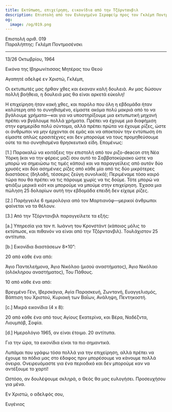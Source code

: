 ```yaml
---
title: Εκτύπωση, επιχείρηση, εικονίδια από την Τζόρντανβιλ
description: Επιστολή από τον Ευλογημένο Σεραφείμ προς τον Γκλέμπ Ποντμοσένσκι.
og:
  image: /og/019.png
---
```


<div style={{textAlign:'right', fontFamily:'monospace'}}>Επιστολή αριθ. 019</div>
<div style={{textAlign:'left', fontFamily:'monospace'}}>Παραλήπτης: Γκλέμπ Ποντμοσένσκι</div>

---

13/26 Οκτωβρίου, 1964

Εικόνα της Ιβηρωνίτισσας Μητέρας του Θεού

Αγαπητέ αδελφέ εν Χριστώ, Γκλέμπ,

Οι εκτυπωτές μας ήρθαν χθες και έκαναν καλή δουλειά. Αν μας δώσουν πολλή βοήθεια, η δουλειά μας θα είναι αρκετά εύκολη!

Η επιχείρηση ήταν κακή χθες, και παρόλο που όλη η εβδομάδα ήταν καλύτερη από το συνηθισμένο, είμαστε ακόμα πολύ μακριά από το να βγάλουμε χρήματα—και για να υποστηρίξουμε μια εκτυπωτική μηχανή πρέπει να βγάλουμε πολλά χρήματα. Πρέπει να έχουμε μια διαφήμιση στην εφημερίδα πολύ σύντομα, αλλά πρέπει πρώτα να έχουμε ρίζες, ώστε οι άνθρωποι να μην έρχονται σε εμάς και να αποκτούν την εντύπωση ότι είμαστε απλώς ερασιτέχνες και δεν μπορούμε να τους προμηθεύσουμε ούτε τα πιο συνηθισμένα θρησκευτικά είδη. Επομένως:

[1.] Παρακαλώ να κοιτάξεις την επιστολή από τον ριζο-deacon στη Νέα Υόρκη (και να την φέρεις μαζί σου αυτό το Σαββατοκύριακο ώστε να μπορώ να σημειώσω τις τιμές κάπου) και να παραγγείλεις από αυτόν δύο χρυσές και δύο ασημένιες ρίζες από κάθε μία από τις δύο μικρότερες διαστάσεις (δηλαδή, τέσσερις ζεύγη συνολικά); Περιμέναμε τόσο καιρό τώρα που θα πρέπει να τις πάρουμε χωρίς να τις δούμε. Τότε μπορώ να φτιάξω μερικά κιότ και μπορούμε να μπούμε στην επιχείρηση. Έχασα μια πώληση 25 δολαρίων αυτή την εβδομάδα επειδή δεν είχαμε ρίζες.

[2.] Παρήγγειλε 6 ημερολόγια από τον Μαρτιανόφ—μερικοί άνθρωποι φαίνεται να τα θέλουν.

[3.] Από την Τζόρντανβιλ παραγγείλετε τα εξής:

[a.] Υπηρεσία για τον π. Ιωάννη του Κρονστάντ (κάποιος μόλις το εκτύπωσε, και πιθανόν να είναι από την Τζόρντανβιλ). Τουλάχιστον 25 αντίτυπα.

[b.] Εικονίδια διαστάσεων 8×10”:

20 από κάθε ένα από:

Άγιο Παντελεήμονα, Άγιο Νικόλαο (μισού αναστήματος), Άγιο Νικόλαο (ολόκληρου αναστήματος), Του Πάθους.

10 από κάθε ένα από:

Βρεγμένο Γένι, Ιβερσκάγια, Αγία Παρασκευή, Ζωντανή, Ευαγγελισμός, Βάπτιση του Χριστού, Κυριακή των Βαΐων, Ανάληψη, Πεντηκοστή.

[c.] Μικρά εικονίδια (4 x 8):

20 από κάθε ένα από τους Αγίους Εκατερίνα, και Βέρα, Ναδέζντα, Λιουμπόβ, Σοφία.

[d.] Ημερολόγιο 1965, αν είναι έτοιμο. 20 αντίτυπα.

Για την ώρα, τα εικονίδια είναι τα πιο σημαντικά.

Λυπάμαι που γράφω τόσα πολλά για την επιχείρηση, αλλά πρέπει να έχουμε τα πόδια μας στο έδαφος πριν μπορέσουμε να κάνουμε πολλά όνειρα. Ονειρευόμαστε για ένα περιοδικό και δεν μπορούμε καν να αντέξουμε το χαρτί!

Ωστόσο, αν δουλέψουμε σκληρά, ο Θεός θα μας ευλογήσει. Προσευχήσου για μένα.

Εν Χριστώ, ο αδελφός σου,

Ευγένιος